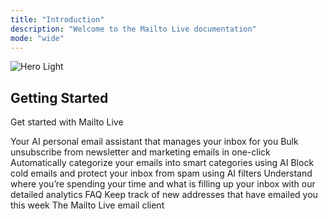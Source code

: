 ```yaml
---
title: "Introduction"
description: "Welcome to the Mailto Live documentation"
mode: "wide"
---
```


<img alt="Hero Light" classname="block dark:hidden" src="Addasubheading.png" />

## **Getting Started**

Get started with Mailto Live

<CardGroup cols={2}>
  <Card title="AI Personal Assistant" icon="wand-magic-sparkles" href="/email-ai-automation">
    Your AI personal email assistant that manages your inbox for you
  </Card>

  <Card title="Bulk Unsubscriber" icon="envelope-circle-check" href="/bulk-email-unsubscriber">
    Bulk unsubscribe from newsletter and marketing emails in one-click
  </Card>

  <Card title="Smart Categories" icon="screwdriver-wrench" href="/smart-categories">
    Automatically categorize your emails into smart categories using AI
  </Card>

  <Card title="Cold Email Blocker" icon="shield-halved" href="/cold-email-blocker">
    Block cold emails and protect your inbox from spam using AI filters
  </Card>
</CardGroup>

<CardGroup cols={2}>
  <Card title="Analytics" icon="chart-simple" href="/analytics">
    Understand where you’re spending your time and what is filling up your inbox with our detailed analytics
  </Card>

  <Card title="FAQ" icon="envelope-circle-check" href="/faq">
    FAQ
  </Card>

  <Card title="New Senders" icon="user-plus" href="/new-senders">
    Keep track of new addresses that have emailed you this week
  </Card>

  <Card title="Email Client" icon="envelope" href="/email-client">
    The Mailto Live email client
  </Card>
</CardGroup>